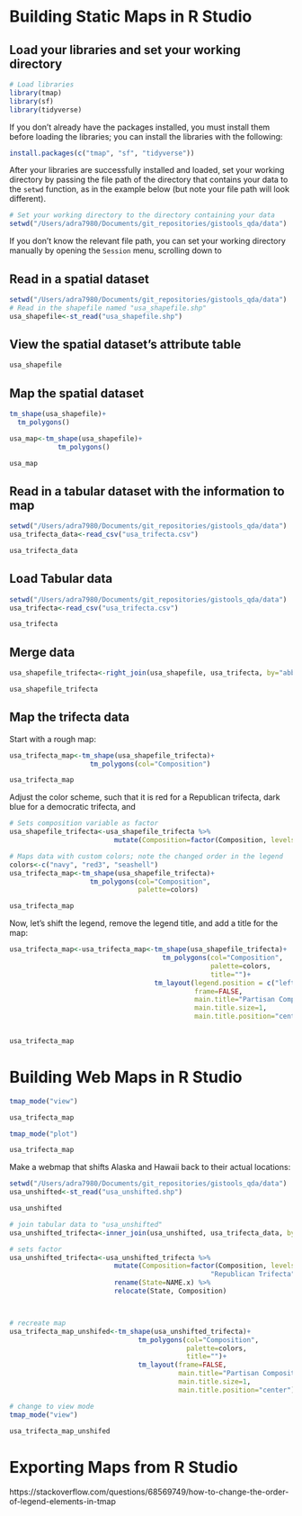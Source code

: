 # Building Static Maps in R Studio

## Load your libraries and set your working directory

```r
# Load libraries
library(tmap)
library(sf)
library(tidyverse)
```

If you don't already have the packages installed, you must install them before loading the libraries; you can install the libraries with the following:

```r
install.packages(c("tmap", "sf", "tidyverse"))
```

After your libraries are successfully installed and loaded, set your working directory by passing the file path of the directory that contains your data to the ```setwd``` function, as in the example below (but note your file path will look different). 

```r
# Set your working directory to the directory containing your data
setwd("/Users/adra7980/Documents/git_repositories/gistools_qda/data")
```

If you don't know the relevant file path, you can set your working directory manually by opening the ```Session``` menu, scrolling down to 

## Read in a spatial dataset

```r
setwd("/Users/adra7980/Documents/git_repositories/gistools_qda/data")
# Read in the shapefile named "usa_shapefile.shp"
usa_shapefile<-st_read("usa_shapefile.shp")
```

## View the spatial dataset's attribute table

```r
usa_shapefile
```

## Map the spatial dataset 

```r
tm_shape(usa_shapefile)+
  tm_polygons()
```

```r
usa_map<-tm_shape(usa_shapefile)+
            tm_polygons()
```


```r
usa_map
```

## Read in a tabular dataset with the information to map

```r
setwd("/Users/adra7980/Documents/git_repositories/gistools_qda/data")
usa_trifecta_data<-read_csv("usa_trifecta.csv")
```

```r
usa_trifecta_data
```

## Load Tabular data

```r
setwd("/Users/adra7980/Documents/git_repositories/gistools_qda/data")
usa_trifecta<-read_csv("usa_trifecta.csv")
```

```r
usa_trifecta
```

## Merge data

```r
usa_shapefile_trifecta<-right_join(usa_shapefile, usa_trifecta, by="abbrev" )
```

```r
usa_shapefile_trifecta
```

## Map the trifecta data

Start with a rough map:

```r
usa_trifecta_map<-tm_shape(usa_shapefile_trifecta)+
                    tm_polygons(col="Composition")

usa_trifecta_map
```

Adjust the color scheme, such that it is red for a Republican trifecta, dark blue for a democratic trifecta, and 

```r
# Sets composition variable as factor
usa_shapefile_trifecta<-usa_shapefile_trifecta %>% 
                          mutate(Composition=factor(Composition, levels=c("Democratic Trifecta", "Republican Trifecta", "Divided Government")))
```

```r
# Maps data with custom colors; note the changed order in the legend
colors<-c("navy", "red3", "seashell")
usa_trifecta_map<-tm_shape(usa_shapefile_trifecta)+
                    tm_polygons(col="Composition", 
                                palette=colors)

usa_trifecta_map
```

Now, let's shift the legend, remove the legend title, and add a title for the map:

```r
usa_trifecta_map<-usa_trifecta_map<-tm_shape(usa_shapefile_trifecta)+
                                      tm_polygons(col="Composition", 
                                                  palette=colors,
                                                  title="")+
                                    tm_layout(legend.position = c("left", "center"),
                                              frame=FALSE,
                                              main.title="Partisan Composition of State Governments, 2022",
                                              main.title.size=1,
                                              main.title.position="center")
                    

usa_trifecta_map
```


# Building Web Maps in R Studio


```r
tmap_mode("view")
```

```r
usa_trifecta_map
```


```r
tmap_mode("plot")
```

```r
usa_trifecta_map
```

Make a webmap that shifts Alaska and Hawaii back to their actual locations:

```r
setwd("/Users/adra7980/Documents/git_repositories/gistools_qda/data")
usa_unshifted<-st_read("usa_unshifted.shp")
```

```r
usa_unshifted
```


```r
# join tabular data to "usa_unshifted"
usa_unshifted_trifecta<-inner_join(usa_unshifted, usa_trifecta_data, by="abbrev")

# sets factor
usa_unshifted_trifecta<-usa_unshifted_trifecta %>% 
                          mutate(Composition=factor(Composition, levels=c("Democratic Trifecta", 
                                                  "Republican Trifecta", "Divided Government"))) %>% 
                          rename(State=NAME.x) %>% 
                          relocate(State, Composition)



# recreate map
usa_trifecta_map_unshifed<-tm_shape(usa_unshifted_trifecta)+
                                tm_polygons(col="Composition", 
                                            palette=colors,
                                            title="")+
                                tm_layout(frame=FALSE,
                                          main.title="Partisan Composition of State Governments, 2022",
                                          main.title.size=1,
                                          main.title.position="center")

# change to view mode
tmap_mode("view")

usa_trifecta_map_unshifed
```

# Exporting Maps from R Studio






https://stackoverflow.com/questions/68569749/how-to-change-the-order-of-legend-elements-in-tmap






















